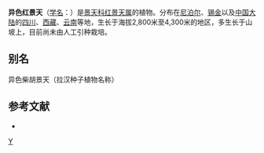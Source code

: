 {{Speciesbox 
| genus = Rhodiola
| species = discolor
| authority = (Franch.) [[傅书遐|S. H. Fu]]
}}

'''异色红景天'''（[[学名|学名]]：{{lang|la|''Rhodiola discolor''}}）是[[景天科|景天科]][[红景天属|红景天属]]的植物。分布在[[尼泊尔|尼泊尔]]、[[锡金|锡金]]以及[[中国大陆|中国大陆]]的[[四川|四川]]、[[西藏|西藏]]、[[云南|云南]]等地，生长于海拔2,800米至4,300米的地区，多生长于山坡上，目前尚未由人工引种栽培。

== 别名 ==
异色柴胡景天（拉汉种子植物名称）

== 参考文献 ==
<div class="references-small">
* {{cite web| url =http://www.bioinfo.cn/db05/KmzwSpecies.php?action=view&id=4378| title =异色红景天| work =《中国高等植物数据库全库》| publisher =中国科学院微生物研究所| author =昆明植物研究所| accessdate =2009-02-25| deadurl =yes| archiveurl =https://web.archive.org/web/20160305082249/http://www.bioinfo.cn/db05/KmzwSpecies.php?action=view&id=4378| archivedate =2016-03-05}}
</div>
{{Taxonbar|from=Q11066119}}

{{DEFAULTSORT:Rhodiola discolor}}
[[Category:红景天属|Y]]


{{Crassulaceae-stub}}